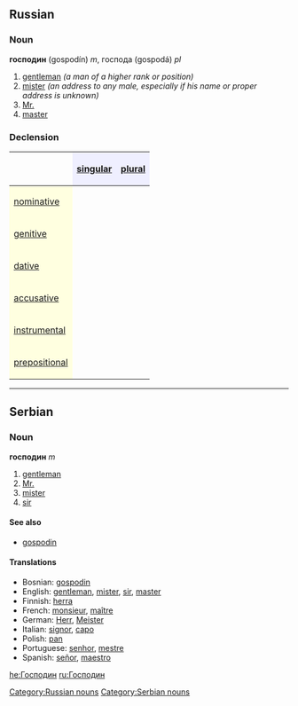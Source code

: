 ==Russian==
[[Category:Russian nouns]]
===Noun===
'''господин''' (gospodín) ''m'', господа (gospodá) ''pl''
#[[gentleman]] ''(a man of a higher rank or position)''
#[[mister]] ''(an address to any male, especially if his name or proper address is unknown)''
#[[Mr.]]
#[[master]]

===Declension===
{| border="1" cellpadding="4" cellspacing="0"
!
! style="background-color: #EFEFFF" align="center"|[[singular]]
! style="background-color: #EFEFFF" align="center"|[[plural]]
|-
! style="background-color: #FFFFE0" align="left"|[[nominative case|nominative]]
| align="center"|{{Unicode|господи́н}}
| align="center"|{{Unicode|господа́}}
|-
! style="background-color: #FFFFE0" align="left"|[[genitive case|genitive]]
| align="center"|{{Unicode|господи́на}}
| align="center"|{{Unicode|госпо́д}}
|-
! style="background-color: #FFFFE0" align="left"|[[dative case|dative]]
| align="center"|{{Unicode|господи́ну}}
| align="center"|{{Unicode|господа́м}}
|-
! style="background-color: #FFFFE0" align="left"|[[accusative case|accusative]]
| align="center"|{{Unicode|господи́на}}
| align="center"|{{Unicode|госпо́д}}
|-
! style="background-color: #FFFFE0" align="left"|[[instrumental case|instrumental]]
| align="center"|{{Unicode|господи́ном}}
| align="center"|{{Unicode|господа́ми}}
|-
! style="background-color: #FFFFE0" align="left"|[[prepositional case|prepositional]]
| align="center"|{{Unicode|о господи́не}}
| align="center"|{{Unicode|о господа́х}}
|}

----

==Serbian==
===Noun===
'''господин''' ''m''
#[[gentleman]]
#[[Mr.]]
#[[mister]]
#[[sir]]
====See also====
*[[gospodin]]
[[Category:Serbian nouns]]

====Translations====
*Bosnian: [[gospodin]]
*English: [[gentleman]], [[mister]], [[sir]], [[master]]
*Finnish: [[herra]]
*French: [[monsieur]], [[maître]]
*German: [[Herr]], [[Meister]]
*Italian: [[signor]], [[capo]]
*Polish: [[pan#Polish|pan]]
*Portuguese: [[senhor]], [[mestre]]
*Spanish: [[señor]], [[maestro]]

[[he:Господин]]
[[ru:Господин]]